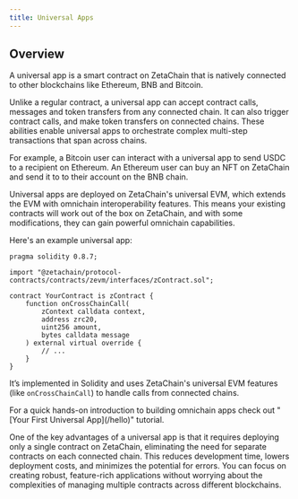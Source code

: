 ```yaml
---
title: Universal Apps
---
```



## Overview

A universal app is a smart contract on ZetaChain that is natively connected to
other blockchains like Ethereum, BNB and Bitcoin.

Unlike a regular contract, a universal app can accept contract calls, messages
and token transfers from any connected chain. It can also trigger contract
calls, and make token transfers on connected chains. These abilities enable
universal apps to orchestrate complex multi-step transactions that span across
chains.

For example, a Bitcoin user can interact with a universal app to send USDC to a
recipient on Ethereum. An Ethereum user can buy an NFT on ZetaChain and send it
to to their account on the BNB chain.

Universal apps are deployed on ZetaChain's universal EVM, which extends the EVM
with omnichain interoperability features. This means your existing contracts
will work out of the box on ZetaChain, and with some modifications, they can
gain powerful omnichain capabilities.

Here's an example universal app:

```solidity
pragma solidity 0.8.7;

import "@zetachain/protocol-contracts/contracts/zevm/interfaces/zContract.sol";

contract YourContract is zContract {
    function onCrossChainCall(
        zContext calldata context,
        address zrc20,
        uint256 amount,
        bytes calldata message
    ) external virtual override {
        // ...
    }
}
```

It’s implemented in Solidity and uses ZetaChain's universal EVM features (like
`onCrossChainCall`) to handle calls from connected chains.

<Alert variant="tip">
  For a quick hands-on introduction to building omnichain apps check out "[Your First Universal App](/hello)" tutorial.
</Alert>

One of the key advantages of a universal app is that it requires deploying only
a single contract on ZetaChain, eliminating the need for separate contracts on
each connected chain. This reduces development time, lowers deployment costs,
and minimizes the potential for errors. You can focus on creating robust,
feature-rich applications without worrying about the complexities of managing
multiple contracts across different blockchains.
